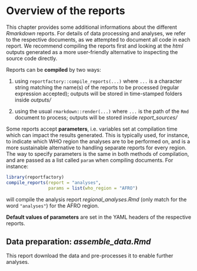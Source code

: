 # Overview of the reports {#reports}

This chapter provides some additional informations about the different
*Rmarkdown* reports. For details of data processing and analyses, we refer to
the respective documents, as we attempted to document all code in each
report. We recommend compiling the reports first and looking at the *html*
outputs generated as a more user-friendly alternative to inspecting the source
code directly.

Reports can be **compiled** by two ways:

1. using `reportfactory::compile_reports(...)` where `...` is a character string
  matching the name(s) of the reports to be processed (regular expression
  accepted); outputs will be stored in time-stamped folders inside *outputs/*

2. using the usual `rmarkdown::render(...)` where `...` is the path of the `Rmd`
  document to process; outputs will be stored inside *report_sources/*

Some reports accept **parameters**, i.e. variables set at compilation time which can
impact the results generated. This is typically used, for instance, to indicate
which WHO region the analyses are to be performed on, and is a more sustainable
alternative to handling separate reports for every region. The way to specify
parameters is the same in both methods of compilation, and are passed as a list
called `param` when compiling documents. For instance:

```r

library(reportfactory)
compile_reports(report = "analyses",
                params = list(who_region = "AFRO")

```

will compile the analysis report *regional_analyses.Rmd* (only match for the
word `"analyses"`) for the AFRO region.

**Default values of parameters** are set in the YAML headers of the respective
reports.






## Data preparation: *assemble_data.Rmd*

This report download the data and pre-processes it to enable further analyses. 
